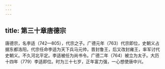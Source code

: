 ```yaml
---
---
---
```

title: 第三十章唐德宗
---



唐德宗，名李适（742—805），代宗之子。广德元年（763）代宗即位，史朝义占据东都洛阳，代宗任命李适为天下兵马元帅，晋封鲁王，后又改封雍王，率军讨代史朝义。不久河北平定。李适被任为尚书令。广德二年（764）被立为太子。大历十四年（779）李适即位。时为三十七岁，正年富力强，一心想使唐中兴。